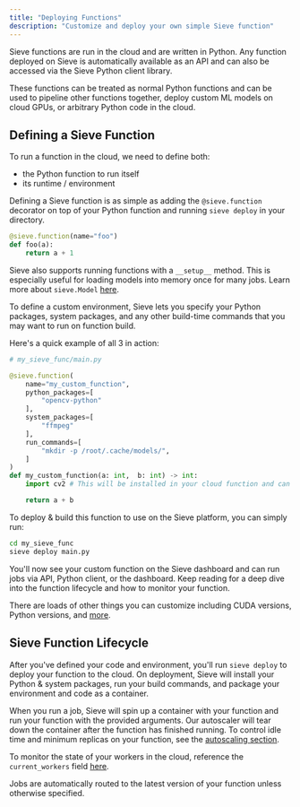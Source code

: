 ```yaml
---
title: "Deploying Functions"
description: "Customize and deploy your own simple Sieve function"
---
```


Sieve functions are run in the cloud and are written in Python. Any function deployed on Sieve is automatically available as an API and can also be accessed via the Sieve Python client library.

These functions can be treated as normal Python functions and can be used to pipeline other functions together, deploy custom ML models on cloud GPUs, or arbitrary Python code in the cloud.

## Defining a Sieve Function

To run a function in the cloud, we need to define both:
- the Python function to run itself
- its runtime / environment

Defining a Sieve function is as simple as adding the `@sieve.function` decorator on top of your Python function and running `sieve deploy` in your directory. 

```python
@sieve.function(name="foo")
def foo(a):
	return a + 1
```

<Note>Sieve also supports running functions with a `__setup__` method. This is especially useful for loading models into memory once for many jobs. Learn more about `sieve.Model` [here](/reference-v2/sdk/functions_models).</Note>

To define a custom environment, Sieve lets you specify your Python packages, system packages, and any other build-time commands that you may want to run on function build. 

Here's a quick example of all 3 in action:

```python
# my_sieve_func/main.py

@sieve.function(
	name="my_custom_function",
	python_packages=[
		"opencv-python"
	],
	system_packages=[
		"ffmpeg"
	],
	run_commands=[
		"mkdir -p /root/.cache/models/",
	]
)
def my_custom_function(a: int,  b: int) -> int:
	import cv2 # This will be installed in your cloud function and can be imported here

	return a + b
```

To deploy & build this function to use on the Sieve platform, you can simply run:

```bash
cd my_sieve_func
sieve deploy main.py
```

You'll now see your custom function on the Sieve dashboard and can run jobs via API, Python client, or the dashboard. Keep reading for a deep dive into the function lifecycle and how to monitor your function.

There are loads of other things you can customize including CUDA versions, Python versions, and [more](/reference-v2/sdk/functions_models).

## Sieve Function Lifecycle

After you've defined your code and environment, you'll run `sieve deploy` to deploy your function to the cloud. On deployment, Sieve will install your Python & system packages, run your build commands, and package your environment and code as a container.

When you run a job, Sieve will spin up a container with your function and run your function with the provided arguments. Our autoscaler will tear down the container after the function has finished running. To control idle time and minimum replicas on your function, see the [autoscaling section](/guide/custom-apps/autoscaling).

To monitor the state of your workers in the cloud, reference the `current_workers` field [here](/reference-v2/api/get-function-version).

Jobs are automatically routed to the latest version of your function unless otherwise specified.
